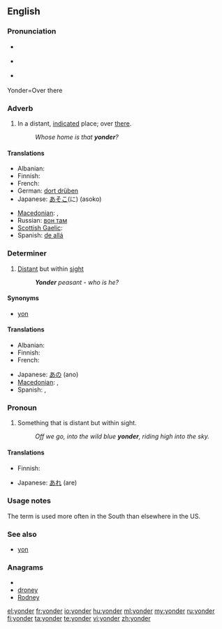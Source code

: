 {{was wotd|2006|December|2}}
==English==

===Pronunciation===
* {{a|RP}} {{IPA|/ˈjɒndə(ɹ)/}}
* {{a|US}} {{IPA|/ˈjɑndə(ɹ)/}}
* {{audio|en-us-yonder.ogg|Audio (US)}}
*: {{rhymes|ɒndə(r)}}

Yonder=Over there

===Adverb===
{{en-adv|-}}

# In a distant, [[indicate]]d place; over [[there]].
#: ''Whose home is that '''yonder'''?''

====Translations====
{{trans-top|in a distant, indicated place}}
* Albanian: {{t+|sq|atje|xs=Albanian}}
* Finnish: {{t+|fi|tuolla}}
* French: {{t+|fr|là-bas}}
* German: [[dort drüben]]
* Japanese: [[あそこ]](に) (asoko)
{{trans-mid}}
* [[Macedonian]]: {{t-|mk|онде|tr=ónde}},  {{t-|mk|ондека|tr=óndeka}}
* Russian: [[вон там]]
* [[Scottish Gaelic]]: {{t-|gd|an siud|xs=Scottish Gaelic}}
* Spanish: [[de allá]]
{{trans-bottom}}

===Determiner===
{{en-det}}

# [[distant|Distant]] but within [[sight]]
#: '' '''Yonder''' peasant - who is he?''

====Synonyms====
* {{sense|distant but within sight}} [[yon]]

====Translations====
{{trans-top|distant but within sight}}
* Albanian: {{t+|sq|atje|xs=Albanian}}
* Finnish: {{t+|fi|tuo}}
* French: {{t+|fr|là-bas}}
{{trans-mid}}
* Japanese: [[あの]] (ano)
* [[Macedonian]]: {{t-|mk|онде|tr=ónde}},  {{t-|mk|ондека|tr=óndeka}}
* Spanish: {{t-|es|aquél|m}}, {{t-|es|aquella|f}}
{{trans-bottom}}

===Pronoun===
{{infl|en|pronoun}}

# Something that is distant but within sight.
#: ''Off we go, into the wild blue '''yonder''', riding high into the sky.''

====Translations====
{{trans-top|something that is distant but within sight}}
* Finnish: {{t+|fi|tuo}}
{{trans-mid}}
* Japanese: [[あれ]] (are)
{{trans-bottom}}

===Usage notes===
The term {{term|yonder}} is used more often in the South than elsewhere in the US.

===See also===
* [[yon]]

===Anagrams===
* {{alphagram|denory}}
* [[droney#English|droney]]
* [[Rodney#English|Rodney]]

[[el:yonder]]
[[fr:yonder]]
[[io:yonder]]
[[hu:yonder]]
[[ml:yonder]]
[[my:yonder]]
[[ru:yonder]]
[[fi:yonder]]
[[ta:yonder]]
[[te:yonder]]
[[vi:yonder]]
[[zh:yonder]]